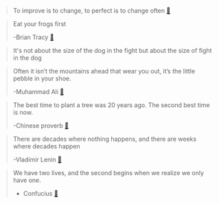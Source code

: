 

> To improve is to change, to perfect is to change often
> [🔗](https://www.youtube.com/watch?v=ZiDfZLJZTGU)

> Eat your frogs first
>
> -Brian Tracy [🔗](https://www.freecodecamp.org/news/procrastination-sucks-so-heres-the-eat-that-frog-way-to-powerful-productivity-543b07ecf360/)

> It's not about the size of the dog in the fight but about the size of fight in the dog

> Often it isn’t the mountains ahead that wear you out, it’s the little pebble in your shoe.
>
> -Muhammad Ali [🔗]()

> The best time to plant a tree was 20 years ago. The second best time is now.
>
> -Chinese proverb [🔗](https://www.psychologytoday.com/us/blog/joy-and-pain/201504/the-best-time-plant-tree-was-20-years-ago-no-matter)

> There are decades where nothing happens, and there are weeks where decades happen
>
> -Vladimir Lenin [🔗](https://finshots.in/archive/why-did-oil-prices-fall-below-zero)

> We have two lives, and the second begins when we realize we only have one.
>
> -   Confucius [🔗](https://twitter.com/JRE_Podcast/status/1254139837050957824)
